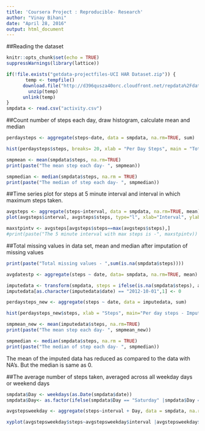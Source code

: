 ```yaml
---
title: 'Coursera Project : Reproducible- Research'
author: "Vinay Bihani"
date: "April 28, 2016"
output: html_document
---
```

##Reading the dataset 

```r
knitr::opts_chunk$set(echo = TRUE)
suppressWarnings(library(lattice))
```

```r

if(!file.exists("getdata-projectfiles-UCI HAR Dataset.zip")) {
       temp <- tempfile()
      download.file("http://d396qusza40orc.cloudfront.net/repdata%2Fdata%2Factivity.zip",temp)
        unzip(temp)
      unlink(temp)
}
smpdata <- read.csv("activity.csv")

```

##Count number of steps each day, draw histogram, calculate mean and median
```r
perdaysteps <- aggregate(steps~date, data = smpdata, na.rm=TRUE, sum)

hist(perdaysteps$steps, breaks= 20, xlab = "Per Day Steps", main = "Total Steps per day")

smpmean <- mean(smpdata$steps, na.rm=TRUE)
print(paste("The mean step each day- ", smpmean))

smpmedian <- median(smpdata$steps, na.rm = TRUE)
print(paste("The median of step each day- ", smpmedian))
```

##Time series plot for steps at 5 minute interval and interval in which maximum steps taken.
```r
avgsteps <- aggregate(steps~interval, data = smpdata, na.rm=TRUE, mean)
plot(avgsteps$interval, avgsteps$steps, type="l", xlab="Interval", ylab = "Steps", main="Average steps in 5 minutes interval")

maxstpintv <- avgsteps[avgsteps$steps==max(avgsteps$steps),]
#print(paste("The 5 minute interval with max steps is -", maxstpintv))

```

##Total missing values in data set, mean and median after imputation of missing values
```r
print(paste("Total missing values - ",sum(is.na(smpdata$steps))))

avgdatestp <- aggregate(steps ~ date, data= smpdata, na.rm=TRUE, mean)

imputedata <- transform(smpdata, steps = ifelse(is.na(smpdata$steps), avgdatestp$steps[match(smpdata$date, avgdatestp$date)], smpdata$steps))
imputedata[as.character(imputedata$date) == "2012-10-01",1] <- 0

perdaysteps_new <- aggregate(steps ~ date, data = imputedata, sum)

hist(perdaysteps_new$steps, xlab = "Steps", main="Per day steps - Imputed")

smpmean_new <- mean(imputedata$steps, na.rm=TRUE)
print(paste("The mean step each day- ", smpmean_new))

smpmedian <- median(smpdata$steps, na.rm = TRUE)
print(paste("The median of step each day- ", smpmedian))

```

The mean of the imputed data has reduced as compared to the data with NA's. But the median is same as 0. 

##The average number of steps taken, averaged across all weekday days or weekend days 

```r
smpdata$Day <- weekdays(as.Date(smpdata$date))
smpdata$Day<- as.factor(ifelse(smpdata$Day == "Saturday" |smpdata$Day == "Sunday", "weekend", "weekday"))

avgstepsweekday <- aggregate(steps~interval + Day, data = smpdata, na.rm=TRUE, mean)

xyplot(avgstepsweekday$steps~avgstepsweekday$interval |avgstepsweekday$Day , layout=c(1,2), type="l", xlab="Interval", ylab ="Number of Steps", main="Average steps in interval" )

```